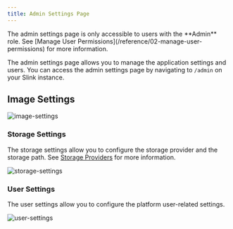 ```yaml
---
title: Admin Settings Page
---
```



<Aside type="caution" title="Important">
  The admin settings page is only accessible to users with the **Admin** role.
  See [Manage User Permissions](/reference/02-manage-user-permissions) for more
  information.
</Aside>

The admin settings page allows you to manage the application settings and users. You can access the admin settings page by navigating to `/admin` on your Slink instance.

## Image Settings

![image-settings](../../screens/39babf44-1ca2-4010-ae30-25a91de268e6.png)

### Storage Settings

The storage settings allow you to configure the storage provider and the storage path. See [Storage Providers](/reference/03-storage-providers) for more information.

![storage-settings](../../screens/cc3ddf98-f66f-48cf-9a10-04bad0d63fcc.png)

### User Settings

The user settings allow you to configure the platform user-related settings.

![user-settings](../../screens/b5658528-942f-4d70-a768-9d7e1bb7f3bd.png)

